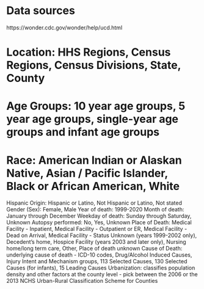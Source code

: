 # Data sources

https://wonder.cdc.gov/wonder/help/ucd.html

# Location: HHS Regions, Census Regions, Census Divisions, State, County
# Age Groups: 10 year age groups, 5 year age groups, single-year age groups and infant age groups
# Race: American Indian or Alaskan Native, Asian / Pacific Islander, Black or African American, White
Hispanic Origin: Hispanic or Latino, Not Hispanic or Latino, Not stated
Gender (Sex): Female, Male
Year of death: 1999-2020
Month of death: January through December
Weekday of death: Sunday through Saturday, Unknown
Autopsy performed: No, Yes, Unknown
Place of Death: Medical Facility - Inpatient, Medical Facility - Outpatient or ER, Medical Facility - Dead on Arrival, Medical Facility - Status Unknown (years 1999-2002 only), Decedent's home, Hospice Facility (years 2003 and later only), Nursing home/long term care, Other, Place of death unknown
Cause of Death: underlying cause of death - ICD-10 codes, Drug/Alcohol Induced Causes, Injury Intent and Mechanism groups, 113 Selected Causes, 130 Selected Causes (for infants), 15 Leading Causes
Urbanization: classifies population density and other factors at the county level - pick between the 2006 or the 2013 NCHS Urban-Rural Classification Scheme for Counties
